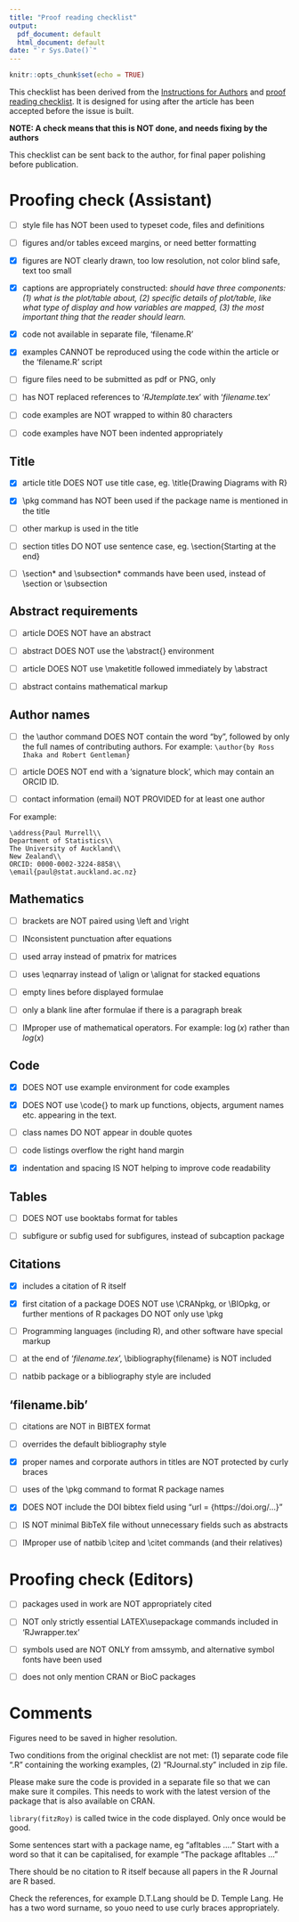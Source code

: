 ```yaml
---
title: "Proof reading checklist"
output:
  pdf_document: default
  html_document: default
date: "`r Sys.Date()`"
---
```


```r
knitr::opts_chunk$set(echo = TRUE)
```

This checklist has been derived from the [Instructions for Authors](https://journal.r-project.org/share/author-guide.pdf) and [proof reading checklist](https://journal.r-project.org/share/proofreading-checklist.pdf). It is designed for using after the article has been accepted before the issue is built.

**NOTE: A check means that this is NOT done, and needs fixing by the authors**

This checklist can be sent back to the author, for final paper polishing before publication.

# Proofing check (Assistant)

- [ ] style file has NOT been used to typeset code, files and definitions

- [ ] figures and/or tables exceed margins, or need better formatting

- [x] figures are NOT clearly drawn, too low resolution, not color blind safe, text too small

- [x] captions are appropriately constructed: *should have three components: (1) what is the plot/table about, (2) specific details of plot/table, like what type of display and how variables are mapped, (3) the most important thing that the reader should learn.*

- [x] code not available in separate file, 'filename.R'

- [x] examples CANNOT be reproduced using the code within the article or the 'filename.R' script

- [ ] figure files need to be submitted as pdf or PNG, only

- [ ] has NOT replaced references to ‘*RJtemplate*.tex’ with ‘*filename*.tex’

- [ ] code examples are NOT wrapped to within 80 characters

- [ ] code examples have NOT been indented appropriately

## Title

- [x] article title DOES NOT use title case, eg. \\title{Drawing Diagrams with R}

- [x] \\pkg command has NOT been used if the package name is mentioned in the title

- [ ] other markup is used in the title

- [ ] section titles DO NOT use sentence case, eg. \\section{Starting at the end}

- [ ] \\section* and \\subsection* commands have been used, instead of \\section or \\subsection

## Abstract requirements

- [ ] article DOES NOT have an abstract

- [ ] abstract DOES NOT use the \\abstract{} environment

- [ ] article DOES NOT use \\maketitle followed immediately by \\abstract 

- [ ] abstract contains mathematical markup

## Author names

- [ ] the \\author command DOES NOT contain the word "by", followed by only the full names of contributing authors. For example: `\author{by Ross Ihaka and Robert Gentleman}`

- [ ] article DOES NOT end with a ‘signature block’, which may contain an ORCID ID.

- [ ] contact information (email) NOT PROVIDED for at least one author

For example:


```
\address{Paul Murrell\\
Department of Statistics\\
The University of Auckland\\
New Zealand\\
ORCID: 0000-0002-3224-8858\\
\email{paul@stat.auckland.ac.nz}
```

## Mathematics

- [ ] brackets are NOT paired using \\left and \\right

- [ ] INconsistent punctuation after equations

- [ ] used array instead of pmatrix for matrices

- [ ] uses \\eqnarray instead of \\align or \\alignat for stacked equations

- [ ] empty lines before displayed formulae

- [ ] only a blank line after formulae if there is a paragraph break

- [ ] IMproper use of mathematical operators. For example: 
$\log(x)$ rather than $log(x)$

## Code

- [x] DOES NOT use example environment for code examples

- [x] DOES NOT use \\code{} to mark up functions, objects, argument names etc. appearing in the text.

- [ ] class names DO NOT appear in double quotes

- [ ] code listings overflow the right hand margin

- [x] indentation and spacing IS NOT helping to improve code readability

## Tables

- [ ] DOES NOT use  booktabs  format  for  tables

- [ ] subfigure or subfig used for subfigures, instead of subcaption package

## Citations

- [x] includes a citation of R itself

- [x] first citation of a package DOES NOT use \\CRANpkg, or \\BIOpkg, or further mentions of R packages DO NOT only use \\pkg

- [ ] Programming languages (including R), and other software have special markup

- [ ] at the end of ‘*filename.tex*’, \\bibliography{filename} is NOT included

- [ ] natbib package or a bibliography style are included

## 'filename.bib'

- [ ] citations are NOT in BIBTEX format

- [ ] overrides the default bibliography style

- [x] proper names and corporate authors in titles are NOT protected by curly braces

- [ ] uses of the \\pkg command to format R package names

- [x] DOES NOT include the DOI bibtex field using "url = {https://doi.org/...}"

- [ ] IS NOT minimal BibTeX file without unnecessary fields such as abstracts

- [ ] IMproper use of natbib \\citep and \\citet commands (and  their  relatives) 

# Proofing check (Editors)

- [ ] packages used in work are NOT appropriately cited

- [ ] NOT only strictly essential LATEX\\usepackage commands included in ‘RJwrapper.tex’

- [ ] symbols used are NOT ONLY from amssymb, and alternative symbol fonts have been used

- [ ] does not only mention CRAN or BioC packages


# Comments

Figures need to be saved in higher resolution.

Two conditions from the original checklist are not met: (1) separate code file ".R" containing the working examples, (2) "RJournal.sty" included in zip file. 

Please make sure the code is provided in a separate file so that we can make sure it compiles. This needs to work with the latest version of the package that is also available on CRAN.

`library(fitzRoy)` is called twice in the code displayed. Only once would be good. 

Some sentences start with a package name, eg "afltables ...." Start with a word so that it can be capitalised, for example "The package afltables ..."

There should be no citation to R itself because all papers in the R Journal are R based. 

Check the references, for example D.T.Lang should be D. Temple Lang. He has a two word surname, so youo need to use curly braces appropriately.
